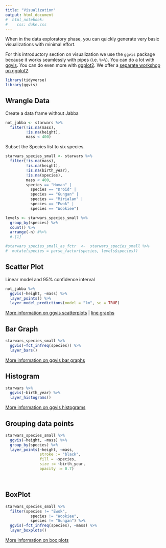 ```yaml
---
title: "Visualization"
output: html_document
#  html_notebook:
#    css: duke.css
---
```


When in the data exploratory phase, you can quickly generate very basic visualizations with minimal effort.   

For this introductory section on visualization we use the `ggvis` package because it works seamlessly with pipes (i.e. `%>%`).  You can do a lot with [ggvis](http://ggvis.rstudio.com/).  You can do even more with [ggplot2](http://ggplot2.tidyverse.org/).  We offer a [separate workshop on ggplot2](https://rfun.library.duke.edu/2017/09/26/visualization-in-r-using-ggplot2-workshop-fall-2017/).

```r
library(tidyverse)
library(ggvis)
```

## Wrangle Data

Create a data frame without Jabba
```r
not_jabba <- starwars %>% 
  filter(!is.na(mass),
         !is.na(height),
         mass < 400)
```

Subset the Species list to six species.

```r

starwars_species_small <- starwars %>% 
  filter(!is.na(mass),
         !is.na(height),
         !is.na(birth_year),
         !is.na(species),
         mass < 400,
         species == "Human" | 
           species == "Droid" | 
           species == "Gungan" |
           species == "Mirialan" |
           species == "Ewok" |
           species == "Wookiee")

levels <- starwars_species_small %>%
  group_by(species) %>% 
  count() %>% 
  arrange(-n) #%>% 
  #.[1]

#starwars_species_small_as_fctr  <-  starwars_species_small %>% 
#  mutate(species = parse_factor(species, levels$species))

```

## Scatter Plot
Linear model and 95% confidence interval

```r
not_jabba %>% 
  ggvis(~height, ~mass) %>% 
  layer_points() %>% 
  layer_model_predictions(model = "lm", se = TRUE)

```
[More information on ggvis scatterplots](http://ggvis.rstudio.com/cookbook.html#scatterplots) | [line graphs](http://ggvis.rstudio.com/cookbook.html#line-graphs)

## Bar Graph

```r
starwars_species_small %>% 
  ggvis(~fct_infreq(species)) %>% 
  layer_bars()
```
[More information on ggvis bar graphs](http://ggvis.rstudio.com/cookbook.html#bar-graphs)


## Histogram

```r
starwars %>% 
  ggvis(~birth_year) %>% 
  layer_histograms()
```
[More information on ggvis histograms](http://ggvis.rstudio.com/cookbook.html#histograms)

## Grouping data points

```r
starwars_species_small %>% 
  ggvis(~height, ~mass) %>% 
  group_by(species) %>% 
  layer_points(~height, ~mass, 
               stroke := "black", 
               fill = ~species,
               size := ~birth_year, 
               opacity := 0.7)
```


&nbsp;

## BoxPlot


```r
starwars_species_small %>% 
  filter(species != "Ewok", 
           species != "Wookiee",
           species != "Gungan") %>% 
  ggvis(~fct_infreq(species), ~mass) %>% 
  layer_boxplots()
```
[More information on box plots](http://ggvis.rstudio.com/cookbook.html)